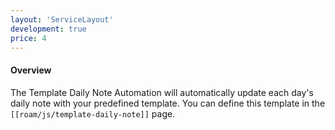 ```yaml
---
layout: 'ServiceLayout'
development: true
price: 4
---
```


#### Overview

The Template Daily Note Automation will automatically update each day's daily note with your predefined template. You can define this template in the `[[roam/js/template-daily-note]]` page.
